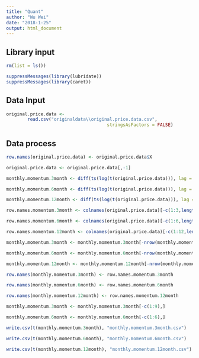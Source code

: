 ```yaml
---
title: "Quant"
author: "Wu Wei"
date: "2018-1-25"
output: html_document
---
```




## Library input
```r
rm(list = ls())

suppressMessages(library(lubridate))
suppressMessages(library(caret))


```

## Data Input

```r
original.price.data <- 
        read.csv("originaldata\\original.price.data.csv", 
                                      stringsAsFactors = FALSE)


```


## Data process
```r
row.names(original.price.data) <- original.price.data$X

original.price.data <- original.price.data[,-1]

```

```r
monthly.momentum.3month <- diff(ts(log(t(original.price.data))), lag = 3)

monthly.momentum.6month <- diff(ts(log(t(original.price.data))), lag = 6)

monthly.momentum.12month <- diff(ts(log(t(original.price.data))), lag = 12)
```

```r
row.names.momentum.3month <- colnames(original.price.data)[-c(1:3,length(original.price.data))]

row.names.momentum.6month <- colnames(original.price.data)[-c(1:6,length(original.price.data))]

row.names.momentum.12month <- colnames(original.price.data)[-c(1:12,length(original.price.data))]

```

```r
monthly.momentum.3month <- monthly.momentum.3month[-nrow(monthly.momentum.3month),]

monthly.momentum.6month <- monthly.momentum.6month[-nrow(monthly.momentum.6month),]

monthly.momentum.12month <- monthly.momentum.12month[-nrow(monthly.momentum.12month),]
```

```r
row.names(monthly.momentum.3month) <- row.names.momentum.3month

row.names(monthly.momentum.6month) <- row.names.momentum.6month

row.names(monthly.momentum.12month) <- row.names.momentum.12month

```

```r
monthly.momentum.3month <- monthly.momentum.3month[-c(1:9),]

monthly.momentum.6month <- monthly.momentum.6month[-c(1:6),]


```



```r
write.csv(t(monthly.momentum.3month), "monthly.momentum.3month.csv")

write.csv(t(monthly.momentum.6month), "monthly.momentum.6month.csv")

write.csv(t(monthly.momentum.12month), "monthly.momentum.12month.csv")

```


